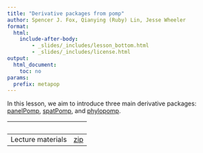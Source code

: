 ```yaml
---
title: "Derivative packages from pomp"
author: Spencer J. Fox, Qianying (Ruby) Lin, Jesse Wheeler
format: 
  html: 
    include-after-body:
        - _slides/_includes/lesson_bottom.html
        - _slides/_includes/license.html
output:
  html_document:
    toc: no
params:
  prefix: metapop
---
```


In this lesson, we aim to introduce three main derivative packages: [panelPomp](https://panelpomp-org.github.io/about.html), [spatPomp](https://spatpomp-org.github.io/spatPomp/), and [phylopomp](https://github.com/kingaa/phylopomp).

|                   |                                |
|-------------------|--------------------------------|
| Lecture materials | [zip](slides/9_extensions.zip) |

<!-- | **Data** for the lesson.          | [data](slides/workflow/Measles_Consett_1948.csv)| -->

<!-- | **R** script for the Measles SIR model | [**R**](slides/workflow/model_measSIR.R)| -->

<!-- | **R** script for the workflow     | [**R**](slides/workflow/main.R)| -->
